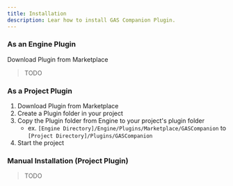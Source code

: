 ```yaml
---
title: Installation
description: Lear how to install GAS Companion Plugin.
---
```


### As an Engine Plugin

Download Plugin from Marketplace

> TODO

### As a Project Plugin

1. Download Plugin from Marketplace
2. Create a Plugin folder in your project
3. Copy the Plugin folder from Engine  to your project's plugin folder 
    - ex. `[Engine Directory]/Engine/Plugins/Marketplace/GASCompanion` to `[Project Directory]/Plugins/GASCompanion`
4. Start the project

### Manual Installation (Project Plugin)

> TODO